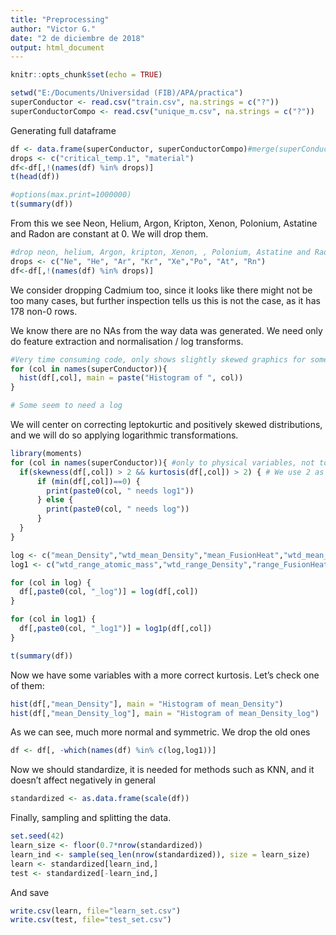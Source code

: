 ```yaml
---
title: "Preprocessing"
author: "Victor G."
date: "2 de diciembre de 2018"
output: html_document
---
```


```r
knitr::opts_chunk$set(echo = TRUE)
```


```r
setwd("E:/Documents/Universidad (FIB)/APA/practica")
superConductor <- read.csv("train.csv", na.strings = c("?"))
superConductorCompo <- read.csv("unique_m.csv", na.strings = c("?"))
```

Generating full dataframe
```r
df <- data.frame(superConductor, superConductorCompo)#merge(superConductor, superConductorCompo)
drops <- c("critical_temp.1", "material")
df<-df[,!(names(df) %in% drops)]
t(head(df))
```


```r
#options(max.print=1000000)
t(summary(df))
```

From this we see Neon, Helium, Argon, Kripton, Xenon, Polonium, Astatine and Radon are constant at 0. We will drop them.

```r
#drop neon, helium, Argon, kripton, Xenon, , Polonium, Astatine and Radon
drops <- c("Ne", "He", "Ar", "Kr", "Xe","Po", "At", "Rn")
df<-df[,!(names(df) %in% drops)]
```

We consider dropping Cadmium too, since it looks like there might not be too many cases, but further inspection tells us this is not the case, as it has 178 non-0 rows.

We know there are no NAs from the way data was generated. We need only do feature extraction and normalisation / log transforms.

```r
#Very time consuming code, only shows slightly skewed graphics for some of them
for (col in names(superConductor)){
  hist(df[,col], main = paste("Histogram of ", col))
}

# Some seem to need a log
```

We will center on correcting leptokurtic and positively skewed distributions, and we will do so applying logarithmic transformations.

```r
library(moments)
for (col in names(superConductor)){ #only to physical variables, not to proportions. Too many 0s in them, distorted.
  if(skewness(df[,col]) > 2 && kurtosis(df[,col]) > 2) { # We use 2 as threshold for logs
      if (min(df[,col])==0) {
        print(paste0(col, " needs log1"))
      } else {
        print(paste0(col, " needs log"))
      }
  }
}

```

```r
log <- c("mean_Density","wtd_mean_Density","mean_FusionHeat","wtd_mean_FusionHeat","gmean_FusionHeat","wtd_gmean_FusionHeat","gmean_ThermalConductivity","wtd_gmean_ThermalConductivity")
log1 <- c("wtd_range_atomic_mass","wtd_range_Density","range_FusionHeat","wtd_range_FusionHeat","std_FusionHeat","wtd_std_FusionHeat")

for (col in log) {
  df[,paste0(col, "_log")] = log(df[,col])
}

for (col in log1) {
  df[,paste0(col, "_log1")] = log1p(df[,col])
}
```

```r
t(summary(df))
```

Now we have some variables with a more correct kurtosis. Let's check one of them:

```r
hist(df[,"mean_Density"], main = "Histogram of mean_Density")
hist(df[,"mean_Density_log"], main = "Histogram of mean_Density_log")
```

As we can see, much more normal and symmetric. We drop the old ones

```r
df <- df[, -which(names(df) %in% c(log,log1))]
```

Now we should standardize, it is needed for methods such as KNN, and it doesn't affect negatively in general

```r
standardized <- as.data.frame(scale(df))
```

Finally, sampling and splitting the data.

```r
set.seed(42)
learn_size <- floor(0.7*nrow(standardized))
learn_ind <- sample(seq_len(nrow(standardized)), size = learn_size)
learn <- standardized[learn_ind,]
test <- standardized[-learn_ind,]
```

And save

```r
write.csv(learn, file="learn_set.csv")
write.csv(test, file="test_set.csv")

```